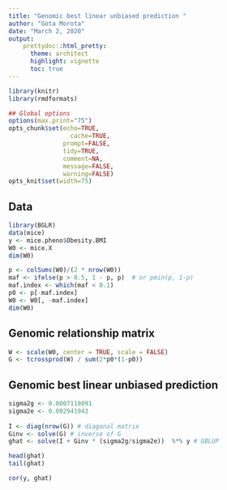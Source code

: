 ```yaml
---
title: "Genomic best linear unbiased prediction "
author: "Gota Morota"
date: "March 2, 2020"
output: 
    prettydoc::html_pretty:
      theme: architect
      highlight: vignette
      toc: true
---
```



```r
library(knitr)
library(rmdformats)

## Global options
options(max.print="75")
opts_chunk$set(echo=TRUE,
	             cache=TRUE,
               prompt=FALSE,
               tidy=TRUE,
               comment=NA,
               message=FALSE,
               warning=FALSE)
opts_knit$set(width=75)
```


## Data 
```r
library(BGLR)
data(mice)
y <- mice.pheno$Obesity.BMI 
W0 <- mice.X 
dim(W0)

p <- colSums(W0)/(2 * nrow(W0))
maf <- ifelse(p > 0.5, 1 - p, p)  # or pmin(p, 1-p)
maf.index <- which(maf < 0.1)
p0 <- p[-maf.index]
W0 <- W0[, -maf.index]
dim(W0)
```


## Genomic relationship matrix
```r
W <- scale(W0, center = TRUE, scale = FALSE)
G <- tcrossprod(W) / sum(2*p0*(1-p0))
```


## Genomic best linear unbiased prediction
```r
sigma2g <- 0.0007119091
sigma2e <- 0.002941943
  
I <- diag(nrow(G)) # diagonal matrix
Ginv <- solve(G) # inverse of G
ghat <- solve(I + Ginv * (sigma2g/sigma2e))  %*% y # GBLUP

head(ghat)
tail(ghat)

cor(y, ghat)
```




